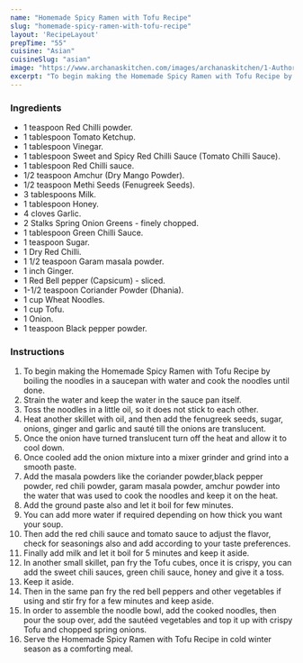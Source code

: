 ---
name: "Homemade Spicy Ramen with Tofu Recipe"
slug: "homemade-spicy-ramen-with-tofu-recipe"
layout: 'RecipeLayout'
prepTime: "55"
cuisine: "Asian"
cuisineSlug: "asian"
image: "https://www.archanaskitchen.com/images/archanaskitchen/1-Author/sibyl_sunitha/Homemade_Spicy_Ramen_with_Tofu_Recipe.jpg"
excerpt: "To begin making the Homemade Spicy Ramen with Tofu Recipe by boiling the noodles in a saucepan with water and cook the noodles until done"
---

### Ingredients

- 1 teaspoon Red Chilli powder.
- 1 tablespoon Tomato Ketchup.
- 1 tablespoon Vinegar.
- 1 tablespoon Sweet and Spicy Red Chilli Sauce (Tomato Chilli Sauce).
- 1 tablespoon Red Chilli sauce.
- 1/2 teaspoon Amchur (Dry Mango Powder).
- 1/2 teaspoon Methi Seeds (Fenugreek Seeds).
- 3 tablespoons Milk.
- 1 tablespoon Honey.
- 4 cloves Garlic.
- 2 Stalks Spring Onion Greens - finely chopped.
- 1 tablespoon Green Chilli Sauce.
- 1 teaspoon Sugar.
- 1 Dry Red Chilli.
- 1 1/2 teaspoon Garam masala powder.
- 1 inch Ginger.
- 1 Red Bell pepper (Capsicum) - sliced.
- 1-1/2 teaspoon Coriander Powder (Dhania).
- 1 cup Wheat Noodles.
- 1 cup Tofu.
- 1 Onion.
- 1 teaspoon Black pepper powder.

### Instructions

1. To begin making the Homemade Spicy Ramen with Tofu Recipe by boiling the noodles in a saucepan with water and cook the noodles until done.
1. Strain the water and keep the water in the sauce pan itself.
1. Toss the noodles in a little oil, so it does not stick to each other.
1. Heat another skillet with oil, and then add the fenugreek seeds, sugar, onions, ginger and garlic and sauté till the onions are translucent.
1. Once the onion have turned translucent turn off the heat and allow it to cool down.
1. Once cooled add the onion mixture into a mixer grinder and grind into a smooth paste.
1. Add the masala powders like the coriander  powder,black pepper powder, red chili powder, garam masala powder, amchur powder into the water that was used to cook the noodles and keep it on the heat.
1. Add the ground paste also and let it boil for few minutes.
1. You can add more water if required depending on how thick you want your soup.
1. Then add the red chili sauce and tomato sauce to adjust the flavor, check for seasonings also and add according to your taste preferences.
1. Finally add milk and let it boil for 5 minutes and keep it aside.
1. In another small skillet, pan fry the Tofu cubes, once it is crispy, you can add the sweet chili sauces, green chili sauce, honey and give it a toss.
1. Keep it aside.
1. Then in the same pan fry the red bell peppers and other vegetables if using and stir fry for a few minutes and keep aside.
1. In order to assemble the noodle bowl, add the cooked noodles, then pour the soup over, add the sautéed vegetables and top it up with crispy Tofu and chopped spring onions.
1. Serve the Homemade Spicy Ramen with Tofu Recipe in cold winter season as a comforting  meal.

